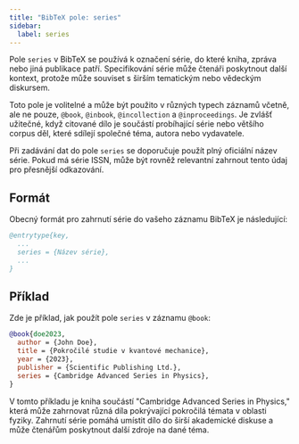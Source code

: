 ```yaml
---
title: "BibTeX pole: series"
sidebar:
  label: series
---
```



Pole `series` v BibTeX se používá k označení série, do které kniha, zpráva nebo jiná publikace patří. Specifikování série může čtenáři poskytnout další kontext, protože může souviset s širším tematickým nebo vědeckým diskursem.

<CiteDrive />

Toto pole je volitelné a může být použito v různých typech záznamů včetně, ale ne pouze, `@book`, `@inbook`, `@incollection` a `@inproceedings`. Je zvlášť užitečné, když citované dílo je součástí probíhající série nebo většího corpus děl, které sdílejí společné téma, autora nebo vydavatele.

Při zadávání dat do pole `series` se doporučuje použít plný oficiální název série. Pokud má série ISSN, může být rovněž relevantní zahrnout tento údaj pro přesnější odkazování.

## Formát

Obecný formát pro zahrnutí série do vašeho záznamu BibTeX je následující:

```bibtex
@entrytype{key,
  ...
  series = {Název série},
  ...
}
```

## Příklad

Zde je příklad, jak použít pole `series` v záznamu `@book`:

```bibtex
@book{doe2023,
  author = {John Doe},
  title = {Pokročilé studie v kvantové mechanice},
  year = {2023},
  publisher = {Scientific Publishing Ltd.},
  series = {Cambridge Advanced Series in Physics},
}
```

V tomto příkladu je kniha součástí "Cambridge Advanced Series in Physics," která může zahrnovat různá díla pokrývající pokročilá témata v oblasti fyziky. Zahrnutí série pomáhá umístit dílo do širší akademické diskuse a může čtenářům poskytnout další zdroje na dané téma.
